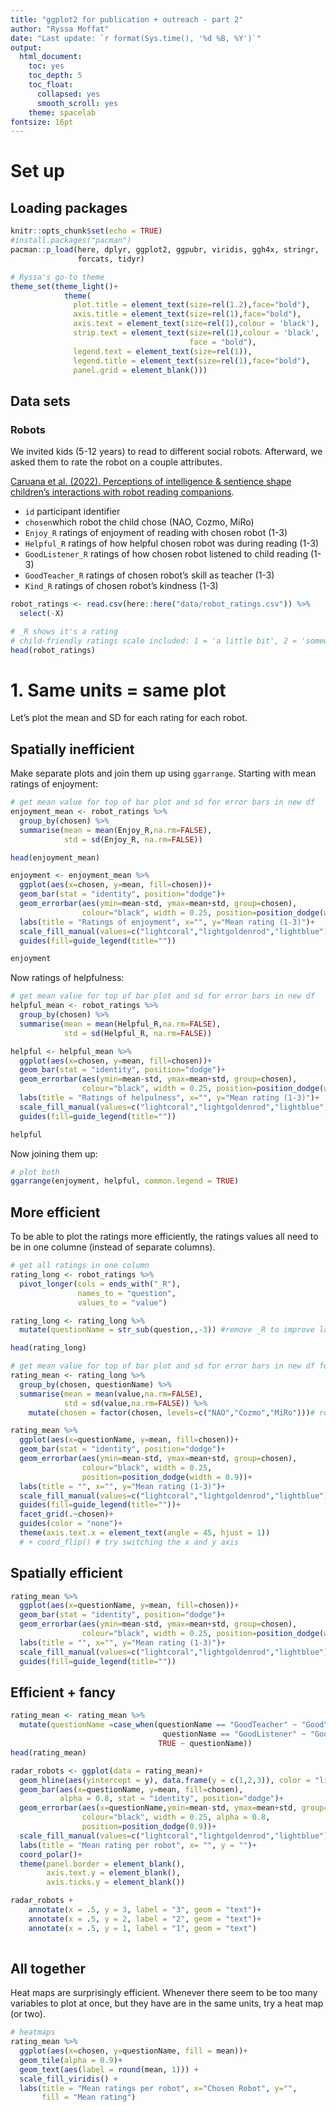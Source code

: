 ```yaml
---
title: "ggplot2 for publication + outreach - part 2"
author: "Ryssa Moffat"
date: "Last update: `r format(Sys.time(), '%d %B, %Y')`"
output:
  html_document:
    toc: yes
    toc_depth: 5
    toc_float:
      collapsed: yes
      smooth_scroll: yes
    theme: spacelab
fontsize: 16pt
---
```


# Set up
## Loading packages

```r
knitr::opts_chunk$set(echo = TRUE)
#install.packages("pacman")
pacman::p_load(here, dplyr, ggplot2, ggpubr, viridis, ggh4x, stringr,
               forcats, tidyr)
```


```r
# Ryssa's go-to theme
theme_set(theme_light()+
            theme(
              plot.title = element_text(size=rel(1.2),face="bold"),
              axis.title = element_text(size=rel(1),face="bold"),
              axis.text = element_text(size=rel(1),colour = 'black'),
              strip.text = element_text(size=rel(1),colour = 'black', 
                                        face = "bold"),
              legend.text = element_text(size=rel(1)),
              legend.title = element_text(size=rel(1),face="bold"),
              panel.grid = element_blank()))
```


## Data sets
### Robots

We invited kids (5-12 years) to read to different social robots. Afterward, we asked them to rate the robot on a couple attributes.

[Caruana et al. (2022). Perceptions of intelligence & sentience shape children’s interactions with robot reading companions](https://www.nature.com/articles/s41598-023-32104-7).

* `id` participant identifier
* `chosen`which robot the child chose (NAO, Cozmo, MiRo)
* `Enjoy_R` ratings of enjoyment of reading with chosen robot (1-3)
* `Helpful_R` ratings of how helpful chosen robot was during reading (1-3)
* `GoodListener_R` ratings of how chosen robot listened to child reading (1-3)
* `GoodTeacher_R` ratings of chosen robot's skill as teacher (1-3)
* `Kind_R` ratings of chosen robot's kindness (1-3)

```r
robot_ratings <- read.csv(here::here("data/robot_ratings.csv")) %>%
  select(-X)

# _R shows it's a rating
# child-friendly ratings scale included: 1 = 'a little bit', 2 = 'somewhere in the middle', 3 = 'a lot'
head(robot_ratings)
```


# 1. Same units = same plot
Let's plot the mean and SD for each rating for each robot.

## Spatially inefficient
Make separate plots and join them up using `ggarrange`. Starting with mean ratings of enjoyment:

```r
# get mean value for top of bar plot and sd for error bars in new df
enjoyment_mean <- robot_ratings %>%
  group_by(chosen) %>%
  summarise(mean = mean(Enjoy_R,na.rm=FALSE),
            std = sd(Enjoy_R, na.rm=FALSE))

head(enjoyment_mean)

enjoyment <- enjoyment_mean %>%
  ggplot(aes(x=chosen, y=mean, fill=chosen))+
  geom_bar(stat = "identity", position="dodge")+
  geom_errorbar(aes(ymin=mean-std, ymax=mean+std, group=chosen),
                colour="black", width = 0.25, position=position_dodge(width = 0.9))+
  labs(title = "Ratings of enjoyment", x="", y="Mean rating (1-3)")+
  scale_fill_manual(values=c("lightcoral","lightgoldenrod","lightblue"))+
  guides(fill=guide_legend(title=""))

enjoyment
```

Now ratings of helpfulness:

```r
# get mean value for top of bar plot and sd for error bars in new df
helpful_mean <- robot_ratings %>%
  group_by(chosen) %>%
  summarise(mean = mean(Helpful_R,na.rm=FALSE),
            std = sd(Helpful_R, na.rm=FALSE))

helpful <- helpful_mean %>%
  ggplot(aes(x=chosen, y=mean, fill=chosen))+
  geom_bar(stat = "identity", position="dodge")+
  geom_errorbar(aes(ymin=mean-std, ymax=mean+std, group=chosen),
                colour="black", width = 0.25, position=position_dodge(width = 0.9))+
  labs(title = "Ratings of helpulness", x="", y="Mean rating (1-3)")+
  scale_fill_manual(values=c("lightcoral","lightgoldenrod","lightblue"))+
  guides(fill=guide_legend(title=""))

helpful
```

Now joining them up:

```r
# plot both
ggarrange(enjoyment, helpful, common.legend = TRUE)
```

## More efficient
To be able to plot the ratings more efficiently, the ratings values all need to be in one columne (instead of separate columns).

```r
# get all ratings in one column
rating_long <- robot_ratings %>%
  pivot_longer(cols = ends_with("_R"),
               names_to = "question",
               values_to = "value")

rating_long <- rating_long %>%
  mutate(questionName = str_sub(question,,-3)) #remove _R to improve labels

head(rating_long)

# get mean value for top of bar plot and sd for error bars in new df for all columns
rating_mean <- rating_long %>% 
  group_by(chosen, questionName) %>% 
  summarise(mean = mean(value,na.rm=FALSE),
            std = sd(value,na.rm=FALSE)) %>%
    mutate(chosen = factor(chosen, levels=c("NAO","Cozmo","MiRo")))# robot order

rating_mean %>%
  ggplot(aes(x=questionName, y=mean, fill=chosen))+
  geom_bar(stat = "identity", position="dodge")+
  geom_errorbar(aes(ymin=mean-std, ymax=mean+std, group=chosen),
                colour="black", width = 0.25,
                position=position_dodge(width = 0.9))+
  labs(title = "", x="", y="Mean rating (1-3)")+
  scale_fill_manual(values=c("lightcoral","lightgoldenrod","lightblue"))+
  guides(fill=guide_legend(title=""))+
  facet_grid(.~chosen)+
  guides(color = "none")+
  theme(axis.text.x = element_text(angle = 45, hjust = 1))
  # + coord_flip() # try switching the x and y axis

```

## Spatially efficient

```r
rating_mean %>%
  ggplot(aes(x=questionName, y=mean, fill=chosen))+
  geom_bar(stat = "identity", position="dodge")+
  geom_errorbar(aes(ymin=mean-std, ymax=mean+std, group=chosen),
                colour="black", width = 0.25, position=position_dodge(width = 0.9))+
  labs(title = "", x="", y="Mean rating (1-3)")+
  scale_fill_manual(values=c("lightcoral","lightgoldenrod","lightblue"))+
  guides(fill=guide_legend(title=""))
```

## Efficient + fancy

```r
rating_mean <- rating_mean %>%
  mutate(questionName =case_when(questionName == "GoodTeacher" ~ "Good\nTeacher",
                                  questionName == "GoodListener" ~ "Good\nListener",
                                 TRUE ~ questionName))
head(rating_mean)

radar_robots <- ggplot(data = rating_mean)+
  geom_hline(aes(yintercept = y), data.frame(y = c(1,2,3)), color = "lightgrey")+
  geom_bar(aes(x=questionName, y=mean, fill=chosen),
           alpha = 0.8, stat = "identity", position="dodge")+
  geom_errorbar(aes(x=questionName,ymin=mean-std, ymax=mean+std, group=chosen),
                colour="black", width = 0.25, alpha = 0.8,
                position=position_dodge(0.9))+
  scale_fill_manual(values=c("lightcoral","lightgoldenrod","lightblue"))+
  labs(title = "Mean rating per robot", x= "", y = "")+
  coord_polar()+
  theme(panel.border = element_blank(),
        axis.text.y = element_blank(),
        axis.ticks.y = element_blank())

radar_robots +
    annotate(x = .5, y = 3, label = "3", geom = "text")+
    annotate(x = .5, y = 2, label = "2", geom = "text")+
    annotate(x = .5, y = 1, label = "1", geom = "text")
  

```

## All together
Heat maps are surprisingly efficient. Whenever there seem to be too many variables to plot at once, but they have are in the same units, try a heat map (or two).

```r
# heatmaps
rating_mean %>%
  ggplot(aes(x=chosen, y=questionName, fill = mean))+
  geom_tile(alpha = 0.9)+
  geom_text(aes(label = round(mean, 1))) +
  scale_fill_viridis() +
  labs(title = "Mean ratings per robot", x="Chosen Robot", y="",
       fill = "Mean rating")

```
